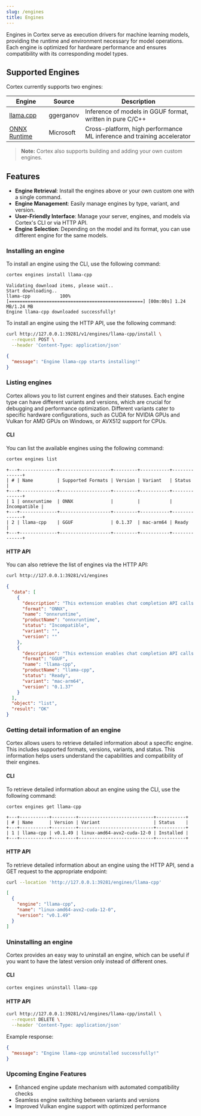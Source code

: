 ```yaml
---
slug: /engines
title: Engines
---
```



Engines in Cortex serve as execution drivers for machine learning models, providing the runtime
and environment necessary for model operations. Each engine is optimized for hardware
performance and ensures compatibility with its corresponding model types.

## Supported Engines

Cortex currently supports two engines:

| Engine                                                   | Source    | Description                                                            |
| -------------------------------------------------------- | --------- | -----------------------------------------------------------------------|
| [llama.cpp](https://github.com/ggerganov/llama.cpp)      | ggerganov | Inference of models in GGUF format, written in pure C/C++              |
| [ONNX Runtime](https://github.com/microsoft/onnxruntime) | Microsoft | Cross-platform, high performance ML inference and training accelerator |

> **Note:** Cortex also supports building and adding your own custom engines.

## Features

- **Engine Retrieval**: Install the engines above or your own custom one with a single command.
- **Engine Management**: Easily manage engines by type, variant, and version.
- **User-Friendly Interface**: Manage your server, engines, and models via Cortex's CLI or via HTTP API.
- **Engine Selection**: Depending on the model and its format, you can use different engine for the same models.

### Installing an engine


To install an engine using the CLI, use the following command:

```sh
cortex engines install llama-cpp
```
```
Validating download items, please wait..
Start downloading..
llama-cpp           100%[==================================================] [00m:00s] 1.24 MB/1.24 MB
Engine llama-cpp downloaded successfully!
```

To install an engine using the HTTP API, use the following command:

```sh
curl http://127.0.0.1:39281/v1/engines/llama-cpp/install \
  --request POST \
  --header 'Content-Type: application/json'
```
```json
{
  "message": "Engine llama-cpp starts installing!"
}
```

### Listing engines

Cortex allows you to list current engines and their statuses. Each engine type can have different variants and versions, which are crucial for debugging and performance optimization. Different variants cater to specific hardware configurations, such as CUDA for NVIDIA GPUs and Vulkan for AMD GPUs on Windows, or AVX512 support for CPUs.

#### CLI

You can list the available engines using the following command:

```sh
cortex engines list
```
```
+---+--------------+-------------------+---------+-----------+--------------+
| # | Name         | Supported Formats | Version | Variant   | Status       |
+---+--------------+-------------------+---------+-----------+--------------+
| 1 | onnxruntime  | ONNX              |         |           | Incompatible |
+---+--------------+-------------------+---------+-----------+--------------+
| 2 | llama-cpp    | GGUF              | 0.1.37  | mac-arm64 | Ready        |
+---+--------------+-------------------+---------+-----------+--------------+
```

#### HTTP API

You can also retrieve the list of engines via the HTTP API:

```sh
curl http://127.0.0.1:39281/v1/engines
```
```json
{
  "data": [
    {
      "description": "This extension enables chat completion API calls using the Onnx engine",
      "format": "ONNX",
      "name": "onnxruntime",
      "productName": "onnxruntime",
      "status": "Incompatible",
      "variant": "",
      "version": ""
    },
    {
      "description": "This extension enables chat completion API calls using the LlamaCPP engine",
      "format": "GGUF",
      "name": "llama-cpp",
      "productName": "llama-cpp",
      "status": "Ready",
      "variant": "mac-arm64",
      "version": "0.1.37"
    }
  ],
  "object": "list",
  "result": "OK"
}
```

### Getting detail information of an engine

Cortex allows users to retrieve detailed information about a specific engine. This includes supported formats, versions, variants, and status. This information helps users understand the capabilities and compatibility of their engines.

#### CLI

To retrieve detailed information about an engine using the CLI, use the following command:

```sh
cortex engines get llama-cpp
```
```
+---+-----------+---------+----------------------------+-----------+
| # | Name      | Version | Variant                    | Status    |
+---+-----------+---------+----------------------------+-----------+
| 1 | llama-cpp | v0.1.49 | linux-amd64-avx2-cuda-12-0 | Installed |
+---+-----------+---------+----------------------------+-----------+
```


#### HTTP API

To retrieve detailed information about an engine using the HTTP API, send a GET request to the appropriate endpoint:

```sh
curl --location 'http://127.0.0.1:39281/engines/llama-cpp'
```
```json
[
  {
    "engine": "llama-cpp",
    "name": "linux-amd64-avx2-cuda-12-0",
    "version": "v0.1.49"
  }
]
```

### Uninstalling an engine

Cortex provides an easy way to uninstall an engine, which can be useful if you want to have the latest version only
instead of different ones.

#### CLI

```sh
cortex engines uninstall llama-cpp
```

#### HTTP API

```sh
curl http://127.0.0.1:39281/v1/engines/llama-cpp/install \
  --request DELETE \
  --header 'Content-Type: application/json'
```

Example response:

```json
{
  "message": "Engine llama-cpp uninstalled successfully!"
}
```

### Upcoming Engine Features

- Enhanced engine update mechanism with automated compatibility checks
- Seamless engine switching between variants and versions
- Improved Vulkan engine support with optimized performance

<DocCardList />
